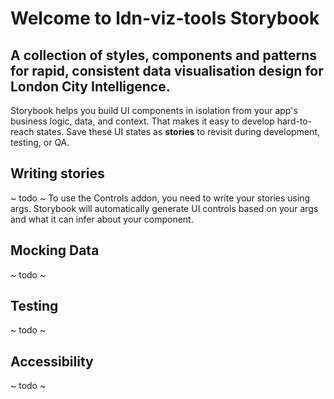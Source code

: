 
<Meta title="LDN-VIZ/Introduction" />

# Welcome to ldn-viz-tools Storybook

## A collection of styles, components and patterns for rapid, consistent data visualisation design for London City Intelligence.

Storybook helps you build UI components in isolation from your app's business logic, data, and context.
That makes it easy to develop hard-to-reach states. Save these UI states as **stories** to revisit during development, testing, or QA.

## Writing stories

~ todo ~
To use the Controls addon, you need to write your stories using args. Storybook will automatically generate UI controls based on your args and what it can infer about your component.

## Mocking Data

~ todo ~

## Testing

~ todo ~

## Accessibility

~ todo ~
